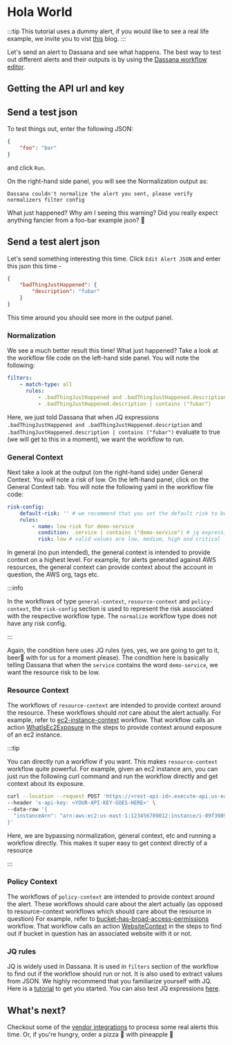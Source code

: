 # Hola World

:::tip
This tutorial uses a dummy alert, if you would like to see a real life example, we invite you to vist [this](https://docs.dassana.io/blog/static-s3-bucket) blog.
:::

Let's send an alert to Dassana and see what happens. The best way to test out different alerts and their outputs is by using the [Dassana workflow editor](https://editor.dassana.io/).

## Getting the API url and key


<ApiUrlAndKey />

## Send a test json

To test things out, enter the following JSON:

```json
{
	"foo": "bar"
}
```

and click `Run`.

On the right-hand side panel, you will see the Normalization output as:

```
Dassana couldn't normalize the alert you sent, please verify normalizers filter config
```

What just happened? Why am I seeing this warning?
Did you really expect anything fancier from a foo-bar example json? 🤨

## Send a test alert json

Let's send something interesting this time. Click `Edit Alert JSON` and enter this json this time -

```json
{
	"badThingJustHappened": {
		"description": "fubar"
	}
}
```

This time around you should see more in the output panel.

### Normalization

We see a much better result this time! What just happened? Take a look at the workflow file code on the left-hand side panel. You will note the following:

```yaml
filters:
    - match-type: all
      rules:
          - .badThingJustHappened and .badThingJustHappened.description
          - .badThingJustHappened.description | contains ("fubar")
```

Here, we just told Dassana that when JQ expressions `.badThingJustHappened and .badThingJustHappened.description` and `.badThingJustHappened.description | contains ("fubar")` evaluate to true
(we will get to this in a moment), we want the workflow to run.

### General Context

Next take a look at the output (on the right-hand side) under General Context. You will note a risk of low. On the left-hand panel, click on the General Context tab. You will note the following yaml in the workflow file code:

```yaml
risk-config:
    default-risk: '' # we recommend that you set the default risk to be empty
    rules:
        - name: low risk for demo-service
          condition: .service | contains ("demo-service") # jq expression which must return a true or false output
          risk: low # valid values are low, medium, high and critical
```

In general (no pun intended), the general context is intended to provide context on a highest level. For example, for alerts generated against AWS resources,
the general context can provide context about the account in question, the AWS org, tags etc.

:::info

In the workflows of type `general-context`, `resource-context` and `policy-context`, the `risk-config` section is used to represent the risk associated with
the respective workflow type. The `normalize` workflow type does not have any risk config.

:::

Again, the condition here uses JQ rules (yes, yes, we are going to get to it, beer🍺 with for us for a moment please).
The condition here is basically telling Dassana that when the `service` contains the word `demo-service`, we want the resource risk to be low.

### Resource Context

The workflows of `resource-context` are intended to provide context around the resource. These workflows should _not_ care about the alert actually.
For example, refer to [ec2-instance-context](https://github.com/dassana-io/dassana/blob/main/content/workflows/csp/aws/service/ec2/resources/instance/resource-context/instance-context.yaml) workflow.
That workflow calls an action [WhatIsEc2Exposure](https://github.com/dassana-io/dassana/tree/main/content/actions/what-is-exposure-of-ec2-instance) in the steps
to provide context around exposure of an ec2 instance.

:::tip

You can directly run a workflow if you want. This makes `resource-context` workflow quite powerful. For example,
given an ec2 instance arn, you can just run the following curl command and run the workflow directly and get context about its exposure.

```bash
curl --location --request POST 'https://<rest-api-id>.execute-api.us-east-1.amazonaws.com/v1/run?workflowId=ec2-instance-context&includeStepOutput=true' \
--header 'x-api-key: <YOUR-API-KEY-GOES-HERE>' \
--data-raw '{
  "instanceArn": "arn:aws:ec2:us-east-1:123456789012:instance/i-09f3989e7c911111"
}'

```

Here, we are bypassing normalization, general context, etc and running a workflow directly.
This makes it super easy to get context directly of a resource

:::

### Policy Context

The workflows of `policy-context` are intended to provide context around the alert. These workflows should care about the alert actually (as opposed to resource-context workflows which should care about the resource in question)
For example, refer to [bucket-has-broad-access-permissions](https://github.com/dassana-io/dassana/blob/main/content/workflows/csp/aws/service/s3/resources/bucket/policy-context/bucket-has-broad-access-permissions.yaml) workflow.
That workflow calls an action [WebsiteContext](https://github.com/dassana-io/dassana/tree/main/content/actions/website-context) in the steps to find out if bucket in question has an associated website with it or not.

### JQ rules

JQ is widely used in Dassana. It is used in `filters` section of the workflow to find out if the workflow should run or not.
It is also used to extract values from JSON. We highly recommend that you familiarize yourself with JQ. Here is a [tutorial](https://earthly.dev/blog/jq-select/) to get you started.
You can also test JQ expressions [here](https://jqplay.org/).

## What's next?

Checkout some of the [vendor integrations](../guides/vendor-setup/aws-config/setup.md) to process some real alerts this time. Or, if you're hungry, order a pizza 🍕 with pineapple 🍍
